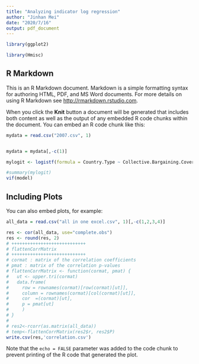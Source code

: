 ```yaml
---
title: "Analyzing indicator log regression"
author: "Jinhan Mei"
date: "2020/7/16"
output: pdf_document
---
```


```r

library(ggplot2)

library(Hmisc)
```

## R Markdown

This is an R Markdown document. Markdown is a simple formatting syntax for authoring HTML, PDF, and MS Word documents. For more details on using R Markdown see <http://rmarkdown.rstudio.com>.

When you click the **Knit** button a document will be generated that includes both content as well as the output of any embedded R code chunks within the document. You can embed an R code chunk like this:

```r
mydata = read.csv("2007.csv", 1)


mydata = mydata[,-c(1)]

mylogit <- logistf(formula = Country.Type ~ Collective.Bargaining.Coverage + Size.of.Stock.Market + Unemployment.Protection  , data = mydata, family = "binomial")

#summary(mylogit)
vif(model)
```

## Including Plots

You can also embed plots, for example:

```r
all_data = read.csv("all in one excel.csv", 1)[,-c(1,2,3,4)]

res <- cor(all_data, use="complete.obs")
res <- round(res, 2)
# ++++++++++++++++++++++++++++
# flattenCorrMatrix
# ++++++++++++++++++++++++++++
# cormat : matrix of the correlation coefficients
# pmat : matrix of the correlation p-values
# flattenCorrMatrix <- function(cormat, pmat) {
#   ut <- upper.tri(cormat)
#   data.frame(
#     row = rownames(cormat)[row(cormat)[ut]],
#     column = rownames(cormat)[col(cormat)[ut]],
#     cor  =(cormat)[ut],
#     p = pmat[ut]
#     )
# }
# 
# res2<-rcorr(as.matrix(all_data))
# temp<-flattenCorrMatrix(res2$r, res2$P)
write.csv(res,'correlation.csv')
```

Note that the `echo = FALSE` parameter was added to the code chunk to prevent printing of the R code that generated the plot.
